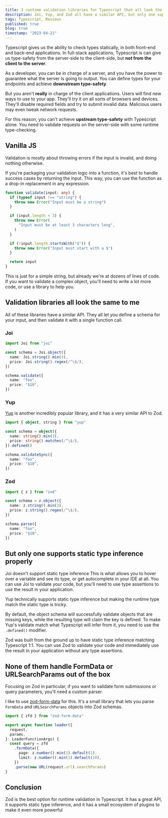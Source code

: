 ```yaml
---
title: 3 runtime validation libraries for Typescript that all look the same to me
description: Joi, Yup, and Zod all have a similar API, but only one supports static type inference properly.
tags: Typescript, Reviews
published: true
blog: true
timestamp: "2023-04-21"
---
```


Typescript gives us the ability to check types statically, in both front-end and back-end applications. In full-stack applications, Typescript is can give us type-safety from the server-side to the client-side, but **not from the client to the server**.

As a developer, you can be in charge of a server, and you have the power to guarantee what the server is going to output. You can define types for your endpoints and achieve **downstream type-safety**.

But you aren't **really** in charge of the client applications. Users will find new ways to use to your app. They'll try it on all sorts of browsers and devices. They'll disable required fields and try to submit invalid data. Malicious users may even tweak network requests.

For this reason, you can't achieve **upstream type-safety** with Typescript alone. You need to validate requests on the server-side with some runtime type-checking.

## Vanilla JS

Validation is mostly about throwing errors if the input is invalid, and doing nothing otherwise.

If you're packaging your validation logic into a function, it's best to handle success cases by returning the input. This way, you can use the function as a drop-in replacement in any expression.

```ts
function validate(input: any) {
  if (typeof input !== "string") {
    throw new Error("Input must be a string")
  }

  if (input.length < 3) {
    throw new Error(
      "Input must be at least 3 characters long",
    )
  }

  if (!input.length.startsWith("$")) {
    throw new Error("Input must start with a $")
  }

  return input
}
```

This is just for a simple string, but already we're at dozens of lines of code. If you want to validate a complex object, you'll need to write a lot more code, or use a library to help you.

## Validation libraries all look the same to me

All of these libraries have a similar API. They all let you define a schema for your input, and then validate it with a single function call.

### Joi

```ts
import Joi from "joi"

const schema = Joi.object({
  name: Joi.string().min(3),
  price: Joi.string().regex(/^\$/),
})

schema.validate({
  name: "foo",
  price: "$10",
})
```

### Yup

[Yup]() is another incredibly popular library, and it has a very similar API to Zod.

```ts
import { object, string } from "yup"

const schema = object({
  name: string().min(3),
  price: string().matches(/^\$/),
}).defined()

schema.validateSync({
  name: "foo",
  price: "$10",
})
```

### Zod

```ts
import { z } from "zod"

const schema = z.object({
  name: z.string().min(3),
  price: z.string().regex(/^\$/),
})

schema.parse({
  name: "foo",
  price: "$10",
})
```

## But only one supports static type inference properly

Joi doesn't support static type inference<SideNote> This is what allows you to hover over a variable and see its type, or get autocomplete in your IDE </SideNote> at all. You can use Joi to validate your code, but you'll need to use type assertions to use the result in your application.

Yup technically supports static type inference but making the runtime type match the static type is tricky.

By default, the object schema will successfully validate objects that are missing keys, while the resulting type will claim the key is defined. To make Yup's validate match what Typescript will infer from it, you need to use the `.defined()` modifier.

Zod was built from the ground up to have static type inference matching Typescript 1:1. You can use Zod to validate your code and immediately use the result in your application without any type assertions.

## None of them handle FormData or URLSearchParams out of the box

Focusing on Zod in particular, if you want to validate form submissions or query parameters, you'll need a custom parser.

I like to use [zod-form-data](https://github.com/airjp73/remix-validated-form/tree/main/packages/zod-form-data) for this. It's a small library that lets you parse `FormData` and `URLSearchParams` objects into Zod schemas.

```ts
import { zfd } from "zod-form-data"

export async function loader({
  request,
  params,
}: LoaderFunctionArgs) {
  const query = zfd
    .formData({
      page: z.number().min(1).default(1),
      limit: z.number().min(1).default(10),
    })
    .parse(new URL(request.url).searchParams)
}
```

## Conclusion

Zod is the best option for runtime validation in Typescript. It has a great API, it supports static type inference, and it has a small ecosystem of plugins to make it even more powerful
